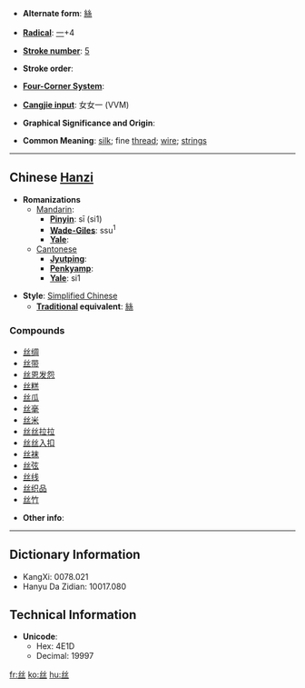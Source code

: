 * '''Alternate form''': [[絲]]

* '''[[Wiktionary:Chinese radical index| Radical]]''': [[Wiktionary:Chinese radical index 一|一]]+4

* '''[[Wiktionary:Chinese total strokes index|Stroke number]]''': [[Wiktionary:Chinese total strokes index 5|5]]

* '''Stroke order''': 

* '''[[Wiktionary:Chinese four corner index|Four-Corner System]]''': 

* '''[[Wiktionary:Chinese Cangjie index|Cangjie input]]''': 女女一 (VVM)

* '''Graphical Significance and Origin''': 

* '''Common Meaning''': [[silk]]; fine [[thread]]; [[wire]]; [[string]]s

----

== Chinese [[Hanzi]] ==

* '''Romanizations'''
** [[Mandarin]]:
*** '''[[Pinyin]]''': sī (si1)
*** '''[[Wade-Giles]]''': ssu<sup>1</sup>
*** '''[[Yale]]''': 
**[[Cantonese]]
***'''[[Jyutping]]''':
***'''[[Penkyamp]]''': 
***'''[[Yale]]''': si1

* '''Style''': [[Simplified Chinese]] 
** '''[[Traditional Chinese|Traditional]] equivalent''': [[絲]]

===Compounds===
*[[丝绸]]
*[[丝带]]
*[[丝恩发怨]]
*[[丝糕]]
*[[丝瓜]]
*[[丝毫]]
*[[丝米]]
*[[丝丝拉拉]]
*[[丝丝入扣]]
*[[丝袜]]
*[[丝弦]]
*[[丝线]]
*[[丝织品]]
*[[丝竹]]

* '''Other info''': 

----

== Dictionary Information ==

* KangXi: 0078.021
* Hanyu Da Zidian: 10017.080

== Technical Information ==

* '''Unicode''':
** Hex: 4E1D
** Decimal: 19997

[[fr:丝]]
[[ko:丝]]
[[hu:丝]]